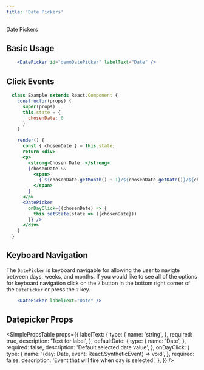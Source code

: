 ```yaml
---
title: 'Date Pickers'
---
```



<DocsHeading to="/design/date-pickers/" type="design">
  Date Pickers
</DocsHeading>

## Basic Usage

```.jsx
    <DatePicker id="demoDatePicker" labelText="Date" />
```

## Click Events

```.jsx
  class Example extends React.Component {
    constructor(props) {
      super(props)
      this.state = {
        chosenDate: 0
      }
    }

    render() {
      const { chosenDate } = this.state;
      return <div>
      <p>
        <strong>Chosen Date: </strong>
        {chosenDate &&
          <span>
            {`${chosenDate.getMonth() + 1}/${chosenDate.getDate()}/${chosenDate.getFullYear()}`}
          </span>
        }
      </p>
      <DatePicker
        onDayClick={(chosenDate) => {
          this.setState(state => ({chosenDate}))
        }} />
      </div>
    }
  }
```

## Keyboard Navigation

The `DatePicker` is keyboard navigable for allowing the user to navigte between days, weeks, and months. If you would like to see all of the options for keyboard navigation click on the `?` button in the bottom right corner of the `DatePicker` or press the `?` key.

```.jsx
    <DatePicker labelText="Date" />
```

## Datepicker Props

<SimplePropsTable
  props={{
    labelText: {
      type: {
        name: 'string',
      },
      required: true,
      description: 'Text for label',
    },
    defaultDate: {
      type: {
        name: 'Date',
      },
      required: false,
      description: 'Default selected date value',
    },
    onDayClick: {
      type: {
        name: '(day: Date, event: React.SyntheticEvent) => void',
      },
      required: false,
      description: 'Event that will fire when day is selected',
    },
  }}
/>
